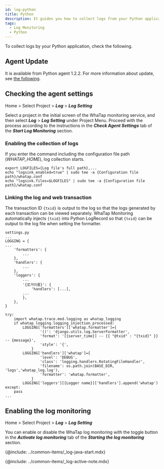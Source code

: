 ```yaml
---
id: log-python
title: Python
description: It guides you how to collect logs from your Python application.
tags:
  - Log Monitoring
  - Python
---
```


To collect logs by your Python application, check the following.

## Agent Update

It is available from Python agent 1.2.2. For more information about update, see [the following](../python/manage-pkg#update-pkg).

## Checking the agent settings

Home > Select Project > **_Log_** > **_Log Setting_**

Select a project in the initial screen of the WhaTap monitoring service, and then select **_Log_** > **_Log Setting_** under Project Menu. Proceed with the process according to the instructions in the **_Check Agent Settings_** tab of the **_Start Log Monitoring_** section.

### Enabling the collection of logs

If you enter the command including the configuration file path (_WHATAP_HOME_), log collection starts.

```shell
export LOGFILES={Log file's full path},...
echo "logsink_enabled=true" | sudo tee -a {Configuration file path}/whatap.conf
echo "logsink.files=$LOGFILES" | sudo tee -a {Configuration file path}/whatap.conf
```

### Linking the log and web transaction

The transaction ID `{txid}` is output to the log so that the logs generated by each transaction can be viewed separately. WhaTap Monitoring automatically injects `{txid}` into Python LogRecord so that `{txid}` can be output to the log file when setting the formatter.

```shell
settings.py
...
LOGGING = {
...
    'formatters': {
        ...
    },
    'handlers': {
        ...
    },
    'loggers': {
        ...
        '{로거이름}': {
            'handlers': [...],
        ...
        },
    },
}

try:
    import whatap.trace.mod.logging as whatap_logging
    if whatap_logging.logging_injection_processed:
        LOGGING['formatters']['whatap.formatter']={
                '()': 'django.utils.log.ServerFormatter',
                'format': '[{server_time}] -- {{ "@txid" : "{txid}" }} -- {message}',
                'style': '{',
            }
        LOGGING['handlers']['whatap']={
                'level': 'DEBUG',
                'class': 'logging.handlers.RotatingFileHandler',
                'filename': os.path.join(BASE_DIR, 'logs','whatap_log.log'),
                'formatter': 'whatap.formatter',
            }
        LOGGING['loggers'][{Logger name}]['handlers'].append('whatap')
except:
    pass
...
```

## Enabling the log monitoring

Home > Select Project > **_Log_** > **_Log Setting_**

You can enable or disable the WhaTap log monitoring with the toggle button in the **_Activate log monitoring_** tab of the **_Starting the log monitoring_** section. 

{@include: ../common-items/_log-java-start.mdx} 

{@include: ../common-items/_log-active-note.mdx} 

